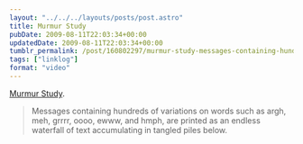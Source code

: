 ```yaml
---
layout: "../../../layouts/posts/post.astro"
title: Murmur Study
pubDate: 2009-08-11T22:03:34+00:00
updatedDate: 2009-08-11T22:03:34+00:00
tumblr_permalink: /post/160802297/murmur-study-messages-containing-hundreds-of
tags: ["linklog"]
format: "video"
---
```



<Vimeo id="https://vimeo.com/4464887" />

[Murmur Study][1].

> Messages containing hundreds of variations on words such as argh, meh, grrrr, oooo, ewww, and hmph, are printed as an endless waterfall of text accumulating in tangled piles below.

[1]: https://vimeo.com/4464887
